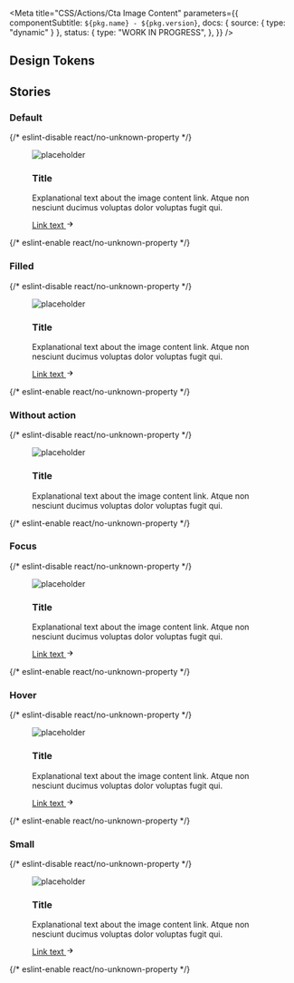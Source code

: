 
<Meta
  title="CSS/Actions/Cta Image Content"
  parameters={{
    componentSubtitle: `${pkg.name} - ${pkg.version}`,
    docs: { source: { type: "dynamic" } },
    status: {
      type: "WORK IN PROGRESS",
    },
  }}
/>

<Description markdown={readme} />

## Design Tokens

<DesignTokenDocBlock categoryName="Cta Image Content" viewType="table" />

## Stories

### Default

<Canvas>
  {/* eslint-disable react/no-unknown-property */}
  <Story name="Default">
    <figure class="denhaag-cta-image-content">
      <img
        class="denhaag-cta-image-content__image"
        src="https://via.placeholder.com/650x350/90D40166"
        alt="placeholder"
        loading="lazy"
      />
      <figcaption class="denhaag-cta-image-content__content">
        <h3 class="utrecht-heading-2 denhaag-cta-image-content__title">Title</h3>
        <p class="utrecht-paragraph denhaag-cta-image-content__text">
          Explanational text about the image content link. Atque non nesciunt ducimus voluptas dolor voluptas fugit qui.
        </p>
        <a
          href="https://denhaag.nl"
          class="denhaag-button denhaag-button--large denhaag-button--end-icon denhaag-cta-image-content__button"
        >
          Link text
          <span class="denhaag-button__icon">
            <svg
              aria-hidden="true"
              class="denhaag-icon"
              focusable="false"
              height="1em"
              viewBox="0 0 24 24"
              width="1em"
              xmlns="http://www.w3.org/2000/svg"
            >
              <path d="M12.293 5.293a1 1 0 011.414 0l6 6a1 1 0 010 1.414l-6 6a1 1 0 01-1.414-1.414L16.586 13H5a1 1 0 110-2h11.586l-4.293-4.293a1 1 0 010-1.414z" />
            </svg>
          </span>
        </a>
      </figcaption>
    </figure>
  </Story>
  {/* eslint-enable react/no-unknown-property */}
</Canvas>

### Filled

<Canvas>
  {/* eslint-disable react/no-unknown-property */}
  <Story name="Filled">
    <figure class="denhaag-cta-image-content denhaag-cta-image-content--filled">
      <img
        class="denhaag-cta-image-content__image"
        src="https://via.placeholder.com/650x350/90D40166"
        alt="placeholder"
        loading="lazy"
      />
      <figcaption class="denhaag-cta-image-content__content">
        <h3 class="utrecht-heading-2 denhaag-cta-image-content__title">Title</h3>
        <p class="utrecht-paragraph denhaag-cta-image-content__text">
          Explanational text about the image content link. Atque non nesciunt ducimus voluptas dolor voluptas fugit qui.
        </p>
        <a
          href="https://denhaag.nl"
          class="denhaag-button denhaag-button--large denhaag-button--end-icon denhaag-cta-image-content__button"
        >
          Link text
          <span class="denhaag-button__icon">
            <svg
              aria-hidden="true"
              class="denhaag-icon"
              focusable="false"
              height="1em"
              viewBox="0 0 24 24"
              width="1em"
              xmlns="http://www.w3.org/2000/svg"
            >
              <path d="M12.293 5.293a1 1 0 011.414 0l6 6a1 1 0 010 1.414l-6 6a1 1 0 01-1.414-1.414L16.586 13H5a1 1 0 110-2h11.586l-4.293-4.293a1 1 0 010-1.414z" />
            </svg>
          </span>
        </a>
      </figcaption>
    </figure>
  </Story>
  {/* eslint-enable react/no-unknown-property */}
</Canvas>

### Without action

<Canvas>
  {/* eslint-disable react/no-unknown-property */}
  <Story name="Without action">
    <figure class="denhaag-cta-image-content">
      <img
        class="denhaag-cta-image-content__image"
        src="https://via.placeholder.com/650x350/90D40166"
        alt="placeholder"
        loading="lazy"
      />
      <figcaption class="denhaag-cta-image-content__content">
        <h3 class="utrecht-heading-2 denhaag-cta-image-content__title">Title</h3>
        <p class="utrecht-paragraph denhaag-cta-image-content__text">
          Explanational text about the image content link. Atque non nesciunt ducimus voluptas dolor voluptas fugit qui.
        </p>
      </figcaption>
    </figure>
  </Story>
  {/* eslint-enable react/no-unknown-property */}
</Canvas>

### Focus

<Canvas>
  {/* eslint-disable react/no-unknown-property */}
  <Story name="Focus">
    <figure class="denhaag-cta-image-content denhaag-cta-image-content--focus">
      <img
        class="denhaag-cta-image-content__image"
        src="https://via.placeholder.com/650x350/90D40166"
        alt="placeholder"
        loading="lazy"
      />
      <figcaption class="denhaag-cta-image-content__content">
        <h3 class="utrecht-heading-2 denhaag-cta-image-content__title">Title</h3>
        <p class="utrecht-paragraph denhaag-cta-image-content__text">
          Explanational text about the image content link. Atque non nesciunt ducimus voluptas dolor voluptas fugit qui.
        </p>
        <a
          href="https://denhaag.nl"
          class="denhaag-button denhaag-button--large denhaag-button--end-icon denhaag-cta-image-content__button"
        >
          Link text
          <span class="denhaag-button__icon">
            <svg
              aria-hidden="true"
              class="denhaag-icon"
              focusable="false"
              height="1em"
              viewBox="0 0 24 24"
              width="1em"
              xmlns="http://www.w3.org/2000/svg"
            >
              <path d="M12.293 5.293a1 1 0 011.414 0l6 6a1 1 0 010 1.414l-6 6a1 1 0 01-1.414-1.414L16.586 13H5a1 1 0 110-2h11.586l-4.293-4.293a1 1 0 010-1.414z" />
            </svg>
          </span>
        </a>
      </figcaption>
    </figure>
  </Story>
  {/* eslint-enable react/no-unknown-property */}
</Canvas>

### Hover

<Canvas>
  {/* eslint-disable react/no-unknown-property */}
  <Story name="Hover">
    <figure class="denhaag-cta-image-content denhaag-cta-image-content--hover">
      <img
        class="denhaag-cta-image-content__image"
        src="https://via.placeholder.com/650x350/90D40166"
        alt="placeholder"
        loading="lazy"
      />
      <figcaption class="denhaag-cta-image-content__content">
        <h3 class="utrecht-heading-2 denhaag-cta-image-content__title">Title</h3>
        <p class="utrecht-paragraph denhaag-cta-image-content__text">
          Explanational text about the image content link. Atque non nesciunt ducimus voluptas dolor voluptas fugit qui.
        </p>
        <a
          href="https://denhaag.nl"
          class="denhaag-button denhaag-button--large denhaag-button--end-icon denhaag-cta-image-content__button"
        >
          Link text
          <span class="denhaag-button__icon">
            <svg
              aria-hidden="true"
              class="denhaag-icon"
              focusable="false"
              height="1em"
              viewBox="0 0 24 24"
              width="1em"
              xmlns="http://www.w3.org/2000/svg"
            >
              <path d="M12.293 5.293a1 1 0 011.414 0l6 6a1 1 0 010 1.414l-6 6a1 1 0 01-1.414-1.414L16.586 13H5a1 1 0 110-2h11.586l-4.293-4.293a1 1 0 010-1.414z" />
            </svg>
          </span>
        </a>
      </figcaption>
    </figure>
  </Story>
  {/* eslint-enable react/no-unknown-property */}
</Canvas>

### Small

<Canvas>
  {/* eslint-disable react/no-unknown-property */}
  <Story name="Small">
    <figure class="denhaag-cta-image-content">
      <img
        class="denhaag-cta-image-content__image"
        src="https://via.placeholder.com/650x350/90D40166"
        alt="placeholder"
        loading="lazy"
      />
      <figcaption class="denhaag-cta-image-content__content">
        <h3 class="utrecht-heading-2 denhaag-cta-image-content__title denhaag-cta-image-content__title--small">
          Title
        </h3>
        <p class="utrecht-paragraph denhaag-cta-image-content__text denhaag-cta-image-content__text--small">
          Explanational text about the image content link. Atque non nesciunt ducimus voluptas dolor voluptas fugit qui.
        </p>
        <a
          href="https://denhaag.nl"
          class="denhaag-button denhaag-button--large denhaag-button--end-icon denhaag-cta-image-content__button"
        >
          Link text
          <span class="denhaag-button__icon">
            <svg
              aria-hidden="true"
              class="denhaag-icon"
              focusable="false"
              height="1em"
              viewBox="0 0 24 24"
              width="1em"
              xmlns="http://www.w3.org/2000/svg"
            >
              <path d="M12.293 5.293a1 1 0 011.414 0l6 6a1 1 0 010 1.414l-6 6a1 1 0 01-1.414-1.414L16.586 13H5a1 1 0 110-2h11.586l-4.293-4.293a1 1 0 010-1.414z" />
            </svg>
          </span>
        </a>
      </figcaption>
    </figure>
  </Story>
  {/* eslint-enable react/no-unknown-property */}
</Canvas>
